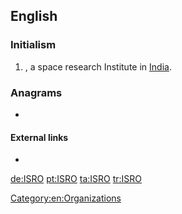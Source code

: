 ==English==

===Initialism===
{{rfc-header|Initialism}}
{{en-initialism}}

# {{initialism of|[[Indian]] [[space|Space]] [[research|Research]] [[organisation|Organisation]]|lang=en|nodot=1}}, a space research Institute in [[India]].

===Anagrams===
* {{l|en|Rios}}

====External links====
* {{pedialite}}

[[Category:en:Organizations]]

[[de:ISRO]]
[[pt:ISRO]]
[[ta:ISRO]]
[[tr:ISRO]]